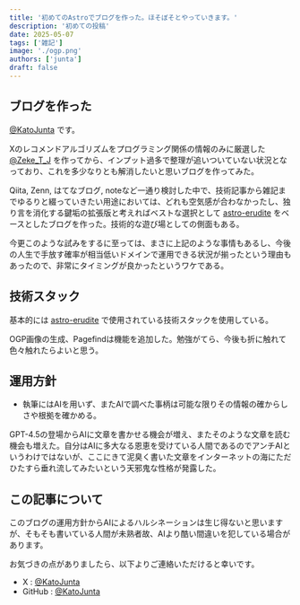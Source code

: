 ---
title: '初めてのAstroでブログを作った。ほそぼそとやっていきます。'
description: '初めての投稿'
date: 2025-05-07
tags: ['雑記']
image: './ogp.png'
authors: ['junta']
draft: false
---

## ブログを作った

[@KatoJunta](https://x.com/KatoJunta) です。

Xのレコメンドアルゴリズムをプログラミング関係の情報のみに厳選した [@Zeke_T_J](https://x.com/Zeke_T_J) を作ってから、インプット過多で整理が追いついていない状況となっており、これを多少なりとも解消したいと思いブログを作ってみた。

Qiita, Zenn, はてなブログ, noteなど一通り検討した中で、技術記事から雑記までゆるりと綴っていきたい用途においては、どれも空気感が合わなかったし、独り言を消化する鍵垢の拡張版と考えればベストな選択として [astro-erudite](https://github.com/jktrn/astro-erudite) をベースとしたブログを作った。技術的な遊び場としての側面もある。

今更このような試みをするに至っては、まさに上記のような事情もあるし、今後の人生で手放す確率が相当低いドメインで運用できる状況が揃ったという理由もあったので、非常にタイミングが良かったというワケである。

## 技術スタック

基本的には [astro-erudite](https://github.com/jktrn/astro-erudite) で使用されている技術スタックを使用している。

OGP画像の生成、Pagefindは機能を追加した。勉強がてら、今後も折に触れて色々触れたらよいと思う。

## 運用方針

- 執筆にはAIを用いず、またAIで調べた事柄は可能な限りその情報の確からしさや根拠を確かめる。

GPT-4.5の登場からAIに文章を書かせる機会が増え、またそのような文章を読む機会も増えた。自分はAIに多大なる恩恵を受けている人間であるのでアンチAIというわけではないが、ここにきて泥臭く書いた文章をインターネットの海にただひたすら垂れ流してみたいという天邪鬼な性格が発露した。

## この記事について

このブログの運用方針からAIによるハルシネーションは生じ得ないと思いますが、そもそも書いている人間が未熟者故、AIより酷い間違いを犯している場合があります。

お気づきの点がありましたら、以下よりご連絡いただけると幸いです。

- X : [@KatoJunta](https://x.com/KatoJunta)
- GitHub : [@KatoJunta](https://github.com/KatoJunta)
